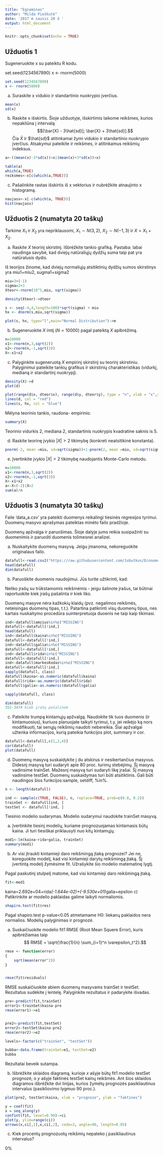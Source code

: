 ```yaml
---
title: "Egzaminas"
author: "Milda Pieškutė"
date: '2017 m sausis 20 d '
output: html_document
---
```


```r
knitr::opts_chunk$set(echo = TRUE)
```

## Užduotis 1

Sugeneruokite x su pateiktu R kodu.

set.seed(1234567890)
x <- rnorm(5000)

```r
set.seed(1234567890)
x <- rnorm(5000)
```
a) Suraskite x vidukio ir standartinio nuokrypio įverčius.
```r
mean(x)
sd(x)

```


b) Raskite x išskirtis. Šioje užduotyje, išskirtimis laikome reikšmes, kurios nepakliūna į intervalą $$[\bar{X} - 3\hat{sd}]; \bar{X} + 3\hat{sd}].$$ Čia $\bar{X}$ ir $\hat{sd}$ atitinkamai žymi vidukio ir standartinio nuokrypio įverčius. Atsakymui pateikite ir reikšmes, ir atitinkamus reikšmių indeksus.

```r

a<-((mean(x)-3*sd(x))>x|(mean(x)+3*sd(x))<x)

table(a)
which(a,TRUE)
reiksmes<-x[c(which(a,TRUE))]
```

c) Pašalinkite rastas išskirtis iš x vektorius ir nubrėžkite atnaujinto x histogramą.

```r
naujasx<-x[-c(which(a, TRUE))]
hist(naujasx)
```

## Užduotis 2 (numatyta 20 taškų)

Tarkime $X_1$ ir $X_2$ yra nepriklausomi, $X_1 \sim N(3, 2)$, $X_2 \sim N(-1, 3)$ ir $X = X_1 + X_2$.

a) Raskite $X$ teorinį skirstinį. Išbrėžkite tankio grafiką. Pastaba: labai naudinga savybė, kad dviejų natūraliųjų dydžių suma taip pat yra natūralusis dydis.

Iš teorijos žinome, kad dviejų normaliųjų atsitiktinių dydžių sumos skirstinys yra miu1+miu2, sugma1+sigma2
```r
miu=3+(-1)
sigma=2+3
Xteor<-rnorm(10^5,miu, sqrt(sigma))

density(Xteor)->dteor

s <- seq(-4,4,length=100)*sqrt(sigma) + miu
hx <- dnorm(s,miu,sqrt(sigma))

plot(s, hx, type="l",main="Normal Distribution")->m
```

b) Sugeneruokite $X$ imtį ($N=10000$) pagal pateiktą $X$ apibrėžimą.

```r
n=10000
x1<-rnorm(n,3,sqrt(2))
x2<-rnorm(n,-1,sqrt(3))
X<-x1+x2
```

c) Palyginkite sugeneruotą $X$ empirinį skirstinį su teorinį skirstiniu.
Palyginimui pateikite tankių grafikus ir skirstinių charakteristikas (vidurkį, medianą ir standartinį nuokrypį).

```r
density(X)->d
plot(d)

plot(range(d$x, dteor$x), range(d$y, dteor$y), type = "n", xlab = "x",ylab = "Density")
lines(d, col = "red")
lines(s, hx, col = "blue")
```
Mėlyna teorinio tankis, raudona- empirinio.

```r

summary(X)
```
Teorinio vidurkis 2, mediana 2, standartinis nuokrypis kvadratine saknis is 5.

d) Raskite teorinę įvykio $|X| > 2$ tikimybę (konkreti neatsitikinė konstanta).

```r
pnorm(-2, mean =miu, sd=sqrt(sigma))+1-pnorm(2, mean =miu, sd=sqrt(sigma))
```

e) Įvertinkite įvykio $|X| > 2$ tikimybę naudojantis Monte-Carlo metodu.
```r
n=10000
x1<-rnorm(n,3,sqrt(2))
x2<-rnorm(n,-1,sqrt(3))
X<-x1+x2
a<-X<(-2)|X>2
sum(a)/n
```

## Užduotis 3 (numatyta 30 taškų)
Faile 'data_a.csv' yra pateikti duomenys reikalingi tiesinės regresijos tyrimui. Duomenų masyvo aprašymas pateiktas minėto failo pradžioje.

Duomenų apžvalga ir paruošimas. Šioje dalyje jums reikia susipažinti su duomenimis ir paruošti duomenis tolimesnei analizei.

a) Nuskaitykite duomenų masyvą. Jeigu įmanoma, nekoreguokite originalaus failo.
```r
datafull<-read.csv2("https://raw.githubusercontent.com/1vbutkus/Econometrics1/master/Egzaminas/data.csv", stringsAsFactors = FALSE, header = TRUE, comment.char = "%")
head(datafull)
dim(datafull)
```


b) Paruoškite duomenis naudojimui. Jūs turite užtikrinti, kad:

Neliko įrašų su trūkstamomis reikšmėmis - jeigu šalinote įrašus, tai būtinai raportuokite kiek įrašų pašalinta ir kiek liko.

Duomenų masyve nėra kažkokių klaidų (pvz. negalimos reikšmės, neteisingas duomenų tipas, t.t.). Patartina patikrinti visų duomenų tipus, nes kartais nuskaitymo procedūra suinterpretuoja duoenis ne taip kaip tikimasi.
```r

ind<-datafull$amzius%in%c("MISSING")
datafull<-datafull[!ind,]
head(datafull)
ind<-datafull$kaina%in%c("MISSING")
datafull<-datafull[!ind,]
ind<-datafull$galia%in%c("MISSING")
datafull<-datafull[!ind,]
ind<-datafull$rida%in%c("MISSING")
datafull<-datafull[!ind,]
ind<-datafull$markesKodas%in%c("MISSING")
datafull<-datafull[!ind,]
sapply(datafull, class)
datafull$kaina<-as.numeric(datafull$kaina)
datafull$rida<-as.numeric(datafull$rida)
datafull$galia<-as.numeric(datafull$galia)

sapply(datafull, class)

dim(datafull)
352-347# kiek įrašų pašalinom
```

c) Pateikite trumpą kintamųjų apžvalgą. Naudokite tik tuos duomenis (ir kintamuosius), kuriuos planuojate taikyti tyrimui, t.y. jei reikėjo ką nors modifikuoti, tai senųjų reikšmių naudoti nebereikia. Šiai apžvalgai užtenka informacijos, kurią pateikia funkcijos plot, summary ir cor.
```r
datafull<-datafull[,c(1,2,4)]
cor(datafull)
plot(datafull)
```

d) Duomenų masyvą suskaidykite į du atskirus ir nesikertančius masyvus. Didesnį masyvą turi sudaryti apie 80 proc. turimų stebėjimų. Šį masyvą vadinsime trainSet. Mažesnį masyvą turi sudaryti likę įrašai. Šį masyvą vadinsime testSet. Duomenų suskaidymas turi būti atsitiktinis. Gali būti naudingos šios funkcijos:sample, setdiff, %in%.
```r
n <- length(datafull)

ind <- sample(c(TRUE, FALSE), n, replace=TRUE, prob=c(0.8, 0.2))
trainSet <- datafull[ind, ]
testSet <- datafull[!ind, ]
```


Tiesinio modelio sudarymas. Modelio sudarymui naudokite trainSet masyvą.

a) Įvertinkite tiesinį modelių, kuriame prognozuojamas kintamasis būtų kaina. Ji turi tiesiškai priklausyti nuo kitų kintamųjų.
```r
mod1<-lm(kaina~rida+galia, trainSet)
summary(mod1)
```

b) Ar visi įtraukti kintamieji daro reikšmingą įtaką prognozei? Jei ne, koreguokite modelį, kad visi kintamieji darytų reikšmingą įtaką. Šį įvertintą modelį žymėsime fit. Užrašykite šio modelio matematinę lygtį.

Pagal paskutinį stulpelį matome, kad visi kintamieji daro reikšmingą įtaką.
```r
fit<-mod1
```
kaina=2.692e+04+rida*(-1.644e-02)+(-9.530e+01)*galia+epsilon
c) Patikrinkite ar modelio paklaidas galime laikyti normaliomis.
```r
shapiro.test(fit$res)
```
Pagal shapiro.test p-value<0.05 atmetamame H0: liekanų paklaidos nera normalios.
Modelių palyginimas ir prognozė.

a) Suskaičiuokite modelio fit1 RMSE (Root Mean Squere Error), kuris apibrėžiamas taip $$ RMSE = \sqrt{\frac{1}{n} \sum_{i=1}^n \varepsilon_t^2}.$$
```r
rmse <- function(error)
{
    sqrt(mean(error^2))
}


rmse(fit$residuals)
```


RMSE suskaičiuokite abiem duomenų masyvams trainSet ir testSet. Rezultatus sudėkite į lentelę. Palyginkite rezultatus ir padarykite išvadas.
```r
pre<-predict(fit,trainSet)
error1<-trainSet$kaina-pre
rmse(error1)->e1


pre2<-predict(fit,testSet)
error2<-testSet$kaina-pre2
rmse(error2)->e2

levels<-factor(c("trainSet", "testSet"))

bubba<-data.frame(trainSet=e1, testSet=e2)
bubba

```
Rezultatai beveik sutampa.

b) Išbrėžkite sklaidos diagramą, kurioje $x$ ašyje būtų fit1 modelio testSet prognozė, o $y$ ašyje faktinės testSet kainų reikšmės. Ant šios sklaidos diagramos išbrėžkite dvi linijas, kurios žymėtų prognozės pasikliautinus intervalus (pasikliovimo lygmuo 90 proc.).
```r
plot(pre2, testSet$kaina, xlab = "prognoze", ylab = "faktines")

y = coef(fit)
x = seq_along(y)
confint(fit, level=0.90)->ci
plot(y, ylim=range(ci))
arrows(x,ci[,1],x,ci[,2], code=3, angle=90, length=0.05)

```



c) Kiek procentų prognozuotų reikšmių nepateko į pasikliautinus intervalus?

0%
